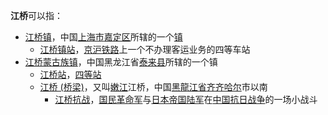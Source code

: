 '''江桥'''可以指：

*[[江桥镇|江桥镇]]，中国[[上海市|上海市]][[嘉定区|嘉定区]]所辖的一个[[镇|镇]]
**[[江桥镇站|江桥镇站]]，[[京沪铁路|京沪铁路]]上一个不办理客运业务的四等车站
*[[江桥蒙古族镇|江桥蒙古族镇]]，中国黑龙江省[[泰来县|泰来县]]所辖的一个镇
**[[江桥站|江桥站]]，[[四等站_(中铁)|四等站]]
**[[江桥_(桥梁)|江桥 (桥梁)]]，又叫[[嫩江|嫩江]]江桥，中国[[黑龍江省|黑龍江省]][[齐齐哈尔|齐齐哈尔]]市以南
***[[江桥抗战|江桥抗战]]，[[国民革命军|国民革命军]]与[[日本帝国陆军|日本帝国陆军]]在[[中国抗日战争|中国抗日战争]]的一场小战斗

{{Disambig|cat=二字中國相關消歧義}}